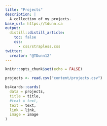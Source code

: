 ```yaml
---
title: "Projects"
description: |
  A collection of my projects.
base_url: https://tdunn.ca
output:
  distill::distill_article:
    toc: false
    css:
      - css/strapless.css
twitter:
  creator: "@TDunn12"
---
```


```r
knitr::opts_chunk$set(echo = FALSE)

projects <- read.csv("content/projects.csv")
```


```r
bs4cards::cards(
  data = projects,
  title = title,
  #text = text,
  text = text,
  link = link,
  image = image
)
```



